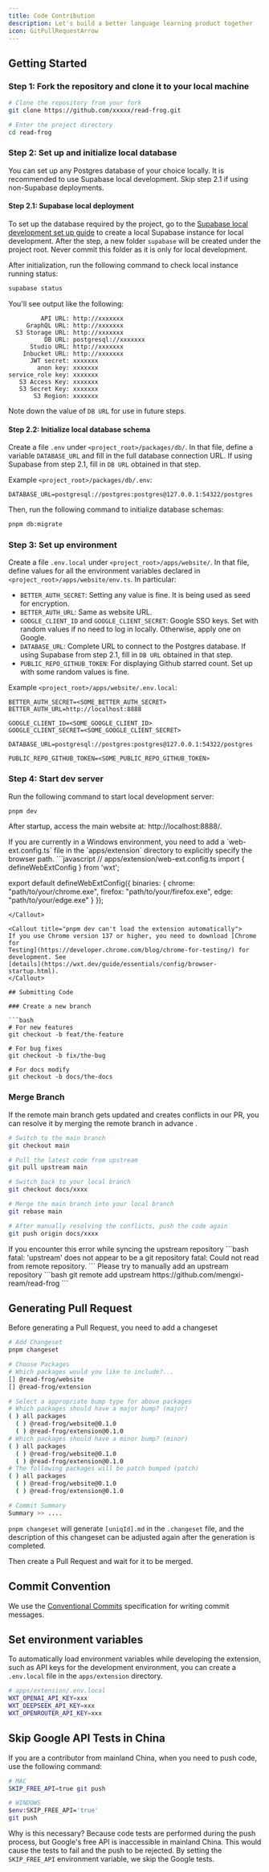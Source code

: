 ```yaml
---
title: Code Contribution
description: Let's build a better language learning product together
icon: GitPullRequestArrow
---
```


## Getting Started

### Step 1: Fork the repository and clone it to your local machine

```bash
# Clone the repository from your fork
git clone https://github.com/xxxxx/read-frog.git

# Enter the project directory
cd read-frog
```

### Step 2: Set up and initialize local database
You can set up any Postgres database of your choice locally. It is recommended to use Supabase local development. Skip step 2.1 if using non-Supabase deployments.

#### Step 2.1: Supabase local deployment
To set up the database required by the project, go to the [Supabase local development set up guide](https://supabase.com/docs/guides/local-development?queryGroups=package-manager&package-manager=brew)
to create a local Supabase instance for local development. After the step, a new folder `supabase` will be created under the project root. Never commit this folder as it is only for local development.

After initialization, run the following command to check local instance running status:
```bash
supabase status
```
You'll see output like the following:
```
         API URL: http://xxxxxxx
     GraphQL URL: http://xxxxxxx
  S3 Storage URL: http://xxxxxxx
          DB URL: postgresql://xxxxxxx
      Studio URL: http://xxxxxxx
    Inbucket URL: http://xxxxxxx
      JWT secret: xxxxxxx
        anon key: xxxxxxx
service_role key: xxxxxxx
   S3 Access Key: xxxxxxx
   S3 Secret Key: xxxxxxx
       S3 Region: xxxxxxx
```
Note down the value of `DB URL` for use in future steps.

#### Step 2.2: Initialize local database schema
Create a file `.env` under `<project_root>/packages/db/`. In that file, define a variable `DATABASE_URL` and fill in the full database connection URL.
If using Supabase from step 2.1, fill in `DB URL` obtained in that step.

Example `<project_root>/packages/db/.env`:
```
DATABASE_URL=postgresql://postgres:postgres@127.0.0.1:54322/postgres
```

Then, run the following command to initialize database schemas:
```bash
pnpm db:migrate
```

### Step 3: Set up environment
Create a file `.env.local` under `<project_root>/apps/website/`. In that file, define values for all the environment variables declared in `<project_root>/apps/website/env.ts`. In particular:
- `BETTER_AUTH_SECRET`: Setting any value is fine. It is being used as seed for encryption.
- `BETTER_AUTH_URL`: Same as website URL.
- `GOOGLE_CLIENT_ID` and `GOOGLE_CLIENT_SECRET`: Google SSO keys. Set with random values if no need to log in locally. Otherwise, apply one on Google.
- `DATABASE_URL`: Complete URL to connect to the Postgres database. If using Supabase from step 2.1, fill in `DB URL` obtained in that step.
- `PUBLIC_REPO_GITHUB_TOKEN`: For displaying Github starred count. Set up with some random values is fine.

Example `<project_root>/apps/website/.env.local`:
```
BETTER_AUTH_SECRET=<SOME_BETTER_AUTH_SECRET>
BETTER_AUTH_URL=http://localhost:8888

GOOGLE_CLIENT_ID=<SOME_GOOGLE_CLIENT_ID>
GOOGLE_CLIENT_SECRET=<SOME_GOOGLE_CLIENT_SECRET>

DATABASE_URL=postgresql://postgres:postgres@127.0.0.1:54322/postgres

PUBLIC_REPO_GITHUB_TOKEN=<SOME_PUBLIC_REPO_GITHUB_TOKEN>
```

### Step 4: Start dev server
Run the following command to start local development server:
```bash
pnpm dev
```
After startup, access the main website at: http://localhost:8888/.

<Callout title="Windows environment variable configuration">
  If you are currently in a Windows environment, you need to add a `web-ext.config.ts` file in the `apps/extension` directory to explicitly specify the browser path.  
  ```javascript
  // apps/extension/web-ext.config.ts
  import { defineWebExtConfig } from 'wxt';

  export default defineWebExtConfig({
    binaries: {
        chrome: "path/to/your/chrome.exe",
        firefox: "path/to/your/firefox.exe",
        edge: "path/to/your/edge.exe"
	  }
  });
  ```
</Callout>

<Callout title="pnpm dev can't load the extension automatically">
  If you use Chrome version 137 or higher, you need to download [Chrome for
  Testing](https://developer.chrome.com/blog/chrome-for-testing/) for
  development. See
  [details](https://wxt.dev/guide/essentials/config/browser-startup.html).
</Callout>

## Submitting Code

### Create a new branch

```bash
# For new features
git checkout -b feat/the-feature

# For bug fixes
git checkout -b fix/the-bug

# For docs modify
git checkout -b docs/the-docs
```

### Merge Branch

If the remote main branch gets updated and creates conflicts in our PR, you can resolve it by merging the remote branch in advance
.

```bash 
# Switch to the main branch
git checkout main

# Pull the latest code from upstream
git pull upstream main

# Switch back to your local branch
git checkout docs/xxxx

# Merge the main branch into your local branch
git rebase main

# After manually resolving the conflicts, push the code again
git push origin docs/xxxx
```

<Callout title="Fatal in syncing the upstream repository">
  If you encounter this error while syncing the upstream repository
  ```bash
  fatal: 'upstream' does not appear to be a git repository
  fatal: Could not read from remote repository.
  ```
  Please try to manually add an upstream repository 
  ```bash
  git remote add upstream https://github.com/mengxi-ream/read-frog
  ```
</Callout>

## Generating Pull Request

Before generating a Pull Request, you need to add a changeset

```bash
# Add Changeset
pnpm changeset

# Choose Packages
# Which packages would you like to include?...
[] @read-frog/website
[] @read-frog/extension

# Select a appropriate bump type for above packages
# Which packages should have a major bump? (major)
( ) all packages
  ( ) @read-frog/website@0.1.0
  ( ) @read-frog/extension@0.1.0
# Which packages should have a minor bump? (minor)
( ) all packages
  ( ) @read-frog/website@0.1.0
  ( ) @read-frog/extension@0.1.0
# The following packages will be patch bumped (patch)
( ) all packages
  ( ) @read-frog/website@0.1.0
  ( ) @read-frog/extension@0.1.0

# Commit Summary
Summary >> ....
```

`pnpm changeset` will generate `[uniqId].md` in the `.changeset` file, and the description of this changeset can be adjusted again after the generation is completed.

Then create a Pull Request and wait for it to be merged.

## Commit Convention

We use the [Conventional Commits](https://www.conventionalcommits.org/) specification for writing commit messages.

## Set environment variables

To automatically load environment variables while developing the extension, such as API keys for the development environment, you can create a `.env.local` file in the `apps/extension` directory.

```bash
# apps/extension/.env.local
WXT_OPENAI_API_KEY=xxx
WXT_DEEPSEEK_API_KEY=xxx
WXT_OPENROUTER_API_KEY=xxx
```

## Skip Google API Tests in China

If you are a contributor from mainland China, when you need to push code, use the following command:

```bash
# MAC
SKIP_FREE_API=true git push

# WINDOWS
$env:SKIP_FREE_API='true'
git push
```

Why is this necessary? Because code tests are performed during the push process, but Google's free API is inaccessible in mainland China. This would cause the tests to fail and the push to be rejected. By setting the `SKIP_FREE_API` environment variable, we skip the Google tests.
